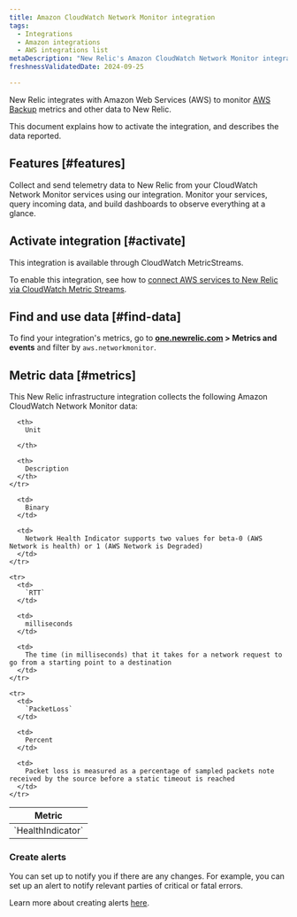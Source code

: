 ```yaml
---
title: Amazon CloudWatch Network Monitor integration
tags:
  - Integrations
  - Amazon integrations
  - AWS integrations list
metaDescription: "New Relic's Amazon CloudWatch Network Monitor integration: what data it reports and how to enable it."
freshnessValidatedDate: 2024-09-25

---
```


New Relic integrates with Amazon Web Services (AWS) to monitor [AWS Backup](https://docs.aws.amazon.com/AmazonCloudWatch/latest/monitoring/nw-monitor-create-console.html) metrics and other data to New Relic. 

This document explains how to activate the integration, and describes the data reported.

## Features [#features]

Collect and send telemetry data to New Relic from your CloudWatch Network Monitor services using our integration. Monitor your services, query incoming data, and build dashboards to observe everything at a glance.

## Activate integration [#activate]

This integration is available through CloudWatch MetricStreams. 

To enable this integration, see how to [connect AWS services to New Relic via CloudWatch Metric Streams](/docs/infrastructure/amazon-integrations/connect/aws-metric-stream-setup/).

## Find and use data [#find-data]

To find your integration's metrics, go to <DNT>**[one.newrelic.com](https://one.newrelic.com/all-capabilities) > Metrics and events**</DNT> and filter by `aws.networkmonitor`.

## Metric data [#metrics]

This New Relic infrastructure integration collects the following Amazon CloudWatch Network Monitor data:

<table>
  <thead>
    <tr>
      <th style={{ width: "220px" }}>
        Metric
      </th>

      <th>
        Unit  

      </th>

      <th>
        Description
      </th>
    </tr>
  </thead>

  <tbody>
    <tr>
      <td>
        `HealthIndicator`
      </td>

      <td>
        Binary
      </td>

      <td>
        Network Health Indicator supports two values for beta-0 (AWS Network is health) or 1 (AWS Network is Degraded)
      </td>
    </tr>

    <tr>
      <td>
        `RTT`
      </td>

      <td>
        milliseconds
      </td>

      <td>
        The time (in milliseconds) that it takes for a network request to go from a starting point to a destination
      </td>
    </tr>

    <tr>
      <td>
        `PacketLoss`
      </td>

      <td>
        Percent
      </td>

      <td>
        Packet loss is measured as a percentage of sampled packets note received by the source before a static timeout is reached
      </td>
    </tr>
  </tbody>
</table>

### Create alerts

You can set up <InlinePopover type="alerts"/> to notify you if there are any changes. For example, you can set up an alert to notify relevant parties of critical or fatal errors.

Learn more about creating alerts [here](/docs/alerts-applied-intelligence/new-relic-alerts/learn-alerts/introduction-alerts/).
